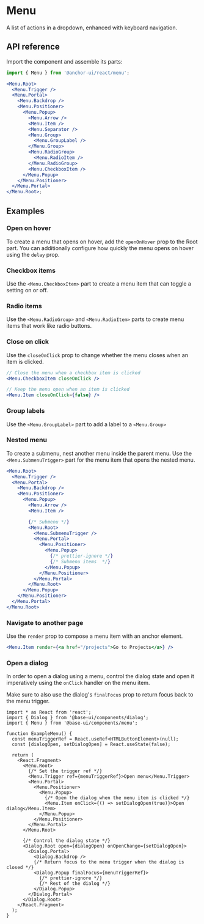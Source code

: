 # Menu

<Subtitle>A list of actions in a dropdown, enhanced with keyboard navigation.</Subtitle>
<Meta
  name="description"
  content="A high-quality, unstyled React menu component that displays list of actions in a dropdown, enhanced with keyboard navigation."
/>

<Demo path="./demos/hero" />

## API reference

Import the component and assemble its parts:

```jsx title="Anatomy"
import { Menu } from '@anchor-ui/react/menu';

<Menu.Root>
  <Menu.Trigger />
  <Menu.Portal>
    <Menu.Backdrop />
    <Menu.Positioner>
      <Menu.Popup>
        <Menu.Arrow />
        <Menu.Item />
        <Menu.Separator />
        <Menu.Group>
          <Menu.GroupLabel />
        </Menu.Group>
        <Menu.RadioGroup>
          <Menu.RadioItem />
        </Menu.RadioGroup>
        <Menu.CheckboxItem />
      </Menu.Popup>
    </Menu.Positioner>
  </Menu.Portal>
</Menu.Root>;
```

<Reference
  component="Menu"
  parts="Root, Trigger, Portal, Positioner, Popup, Arrow, Item,  Group, GroupLabel, RadioGroup, RadioItem, RadioItemIndicator, CheckboxItem, CheckboxItemIndicator, SubmenuTrigger, Separator"
/>

## Examples

### Open on hover

To create a menu that opens on hover, add the `openOnHover` prop to the Root part. You can additionally configure how quickly the menu opens on hover using the `delay` prop.

<Demo compact path="./demos/open-on-hover" />

### Checkbox items

Use the `<Menu.CheckboxItem>` part to create a menu item that can toggle a setting on or off.

<Demo compact path="./demos/checkbox-items" />

### Radio items

Use the `<Menu.RadioGroup>` and `<Menu.RadioItem>` parts to create menu items that work like radio buttons.

<Demo compact path="./demos/radio-items" />

### Close on click

Use the `closeOnClick` prop to change whether the menu closes when an item is clicked.

```jsx title="Control whether the menu closes on click"
// Close the menu when a checkbox item is clicked
<Menu.CheckboxItem closeOnClick />

// Keep the menu open when an item is clicked
<Menu.Item closeOnClick={false} />
```

### Group labels

Use the `<Menu.GroupLabel>` part to add a label to a `<Menu.Group>`

<Demo compact path="./demos/group-labels" />

### Nested menu

To create a submenu, nest another menu inside the parent menu. Use the `<Menu.SubmenuTrigger>` part for the menu item that opens the nested menu.

```jsx {11-21} {12}#strong title="Adding a submenu"
<Menu.Root>
  <Menu.Trigger />
  <Menu.Portal>
    <Menu.Backdrop />
    <Menu.Positioner>
      <Menu.Popup>
        <Menu.Arrow />
        <Menu.Item />

        {/* Submenu */}
        <Menu.Root>
          <Menu.SubmenuTrigger />
          <Menu.Portal>
            <Menu.Positioner>
              <Menu.Popup>
                {/* prettier-ignore */}
                {/* Submenu items  */}
              </Menu.Popup>
            </Menu.Positioner>
          </Menu.Portal>
        </Menu.Root>
      </Menu.Popup>
    </Menu.Positioner>
  </Menu.Portal>
</Menu.Root>
```

<Demo compact path="./demos/submenu" />

### Navigate to another page

Use the `render` prop to compose a menu item with an anchor element.

```jsx title="A menu item that opens a link"
<Menu.Item render={<a href="/projects">Go to Projects</a>} />
```

### Open a dialog

In order to open a dialog using a menu, control the dialog state and open it imperatively using the `onClick` handler on the menu item.

Make sure to also use the dialog's `finalFocus` prop to return focus back to the menu trigger.

```tsx {12-13,17-18,24-25,28-29} title="Connecting a dialog to a menu"
import * as React from 'react';
import { Dialog } from '@base-ui/components/dialog';
import { Menu } from '@base-ui/components/menu';

function ExampleMenu() {
  const menuTriggerRef = React.useRef<HTMLButtonElement>(null);
  const [dialogOpen, setDialogOpen] = React.useState(false);

  return (
    <React.Fragment>
      <Menu.Root>
        {/* Set the trigger ref */}
        <Menu.Trigger ref={menuTriggerRef}>Open menu</Menu.Trigger>
        <Menu.Portal>
          <Menu.Positioner>
            <Menu.Popup>
              {/* Open the dialog when the menu item is clicked */}
              <Menu.Item onClick={() => setDialogOpen(true)}>Open dialog</Menu.Item>
            </Menu.Popup>
          </Menu.Positioner>
        </Menu.Portal>
      </Menu.Root>

      {/* Control the dialog state */}
      <Dialog.Root open={dialogOpen} onOpenChange={setDialogOpen}>
        <Dialog.Portal>
          <Dialog.Backdrop />
          {/* Return focus to the menu trigger when the dialog is closed */}
          <Dialog.Popup finalFocus={menuTriggerRef}>
            {/* prettier-ignore */}
            {/* Rest of the dialog */}
          </Dialog.Popup>
        </Dialog.Portal>
      </Dialog.Root>
    </React.Fragment>
  );
}
```
